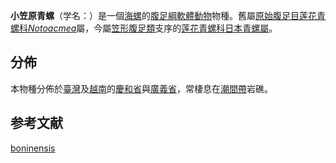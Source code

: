 {{Speciesbox
| genus = Nipponacmea
| species = boninensis
| authority = (Asakura et Nishihama, 1987)
}}
'''小笠原青螺'''（学名：''{{lang|la|Nipponacmea boninensis}}''）是一個[[海螺|海螺]]的[[腹足綱|腹足綱]][[軟體動物|軟體動物]]物種。舊屬[[原始腹足目|原始腹足目]][[莲花青螺科|莲花青螺科]]''[[Notoacmea|Notoacmea]]''屬{{r|shell_3381}}，今屬[[笠形腹足類|笠形腹足類]]支序的[[莲花青螺科|莲花青螺科]][[日本青螺屬|日本青螺屬]]{{r|WoRMS_511338}}。

==分佈==
本物種分佈於[[臺灣|臺灣]]{{r|shelldoc_320090219045}}及[[越南|越南]]的[[慶和省|慶和省]]與[[廣義省|廣義省]]{{r|shelldoc_720090224022}}，常棲息在[[潮間帶|潮間帶]]岩礁{{r|shell_3381}}。

==参考文献==
{{reflist|refs=
<ref name="shell_3381">{{cite web | url=http://shell.sinica.edu.tw/chinese/shellbase_detail.php?science_no=3381 | title=国际贝库：小笠原青螺 | publisher=台湾贝类资料库 | accessdate=2017-05-31 | language=zh-hans | archive-date=2016-03-04 | archive-url=https://web.archive.org/web/20160304092525/http://shell.sinica.edu.tw/chinese/shellbase_detail.php?science_no=3381 | dead-url=no }}</ref>
<ref name="shelldoc_320090219045">{{shelldoc_320090219045}}</ref>
<ref name="shelldoc_720090224022">{{shelldoc_720090224022}}</ref>
<ref name="WoRMS_511338">{{cite WoRMS
| id =511338 |authorlink =511338
| last=Tran  |first=Bastien
| title=''Nipponacmea boninensis'' (Asakura & Nishihama, 1987)
| db= MolluscaBase
| date=2010-09-01 |accessdate=2017-05-31 }}</ref>
}}
{{Taxonbar|from=Q13898033}}

[[Category:日本青螺屬|boninensis]]